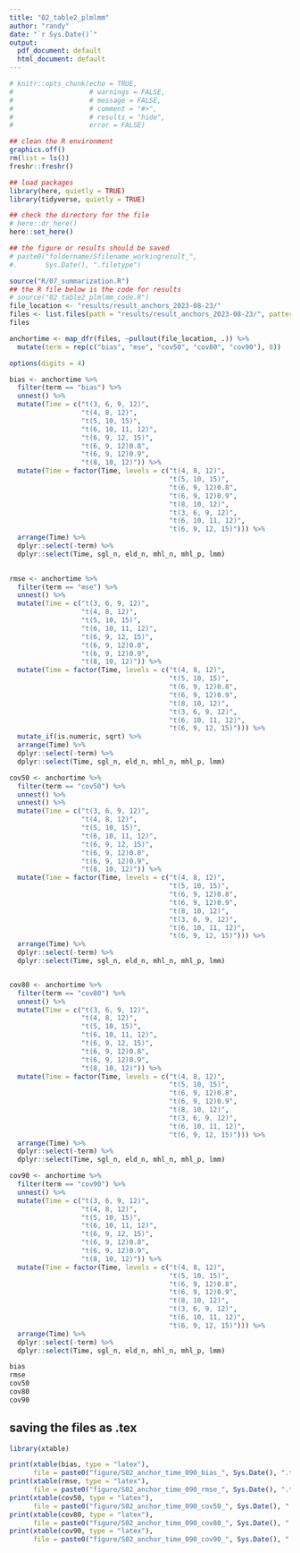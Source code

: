 ```yaml
---
title: "02_table2_plmlmm"
author: "randy"
date: "`r Sys.Date()`"
output:
  pdf_document: default
  html_document: default
---
```


```r
# knitr::opts_chunk(echo = TRUE,
#                   # warnings = FALSE,
#                   # message = FALSE,
#                   # comment = "#>",
#                   # results = "hide",
#                   error = FALSE)

## clean the R environment
graphics.off()
rm(list = ls())
freshr::freshr()

## load packages
library(here, quietly = TRUE)
library(tidyverse, quietly = TRUE)

## check the directory for the file
# here::dr_here()
here::set_here()

## the figure or results should be saved 
# paste0("foldername/Sfilename_workingresult_", 
#.       Sys.Date(), ".filetype")
```



```r
source("R/07_summarization.R")
## the R file below is the code for results
# source("02_table2_plmlmm_code.R")
file_location <- "results/result_anchors_2023-08-23/"
files <- list.files(path = "results/result_anchors_2023-08-23/", pattern = ".Rdata")
files
```

```r
anchortime <- map_dfr(files, ~pullout(file_location, .)) %>%
  mutate(term = rep(c("bias", "mse", "cov50", "cov80", "cov90"), 8))
```


```r
options(digits = 4)

bias <- anchortime %>%
  filter(term == "bias") %>% 
  unnest() %>%
  mutate(Time = c("t(3, 6, 9, 12)",
                  "t(4, 8, 12)", 
                  "t(5, 10, 15)", 
                  "t(6, 10, 11, 12)",
                  "t(6, 9, 12, 15)", 
                  "t(6, 9, 12)0.8",
                  "t(6, 9, 12)0.9",
                  "t(8, 10, 12)")) %>%
  mutate(Time = factor(Time, levels = c("t(4, 8, 12)", 
                                        "t(5, 10, 15)",
                                        "t(6, 9, 12)0.8", 
                                        "t(6, 9, 12)0.9",
                                        "t(8, 10, 12)",
                                        "t(3, 6, 9, 12)",
                                        "t(6, 10, 11, 12)",
                                        "t(6, 9, 12, 15)"))) %>%
  arrange(Time) %>%
  dplyr::select(-term) %>%
  dplyr::select(Time, sgl_n, eld_n, mhl_n, mhl_p, lmm)
  

rmse <- anchortime %>%
  filter(term == "mse") %>% 
  unnest() %>%
  mutate(Time = c("t(3, 6, 9, 12)",
                  "t(4, 8, 12)", 
                  "t(5, 10, 15)", 
                  "t(6, 10, 11, 12)",
                  "t(6, 9, 12, 15)", 
                  "t(6, 9, 12)0.8",
                  "t(6, 9, 12)0.9",
                  "t(8, 10, 12)")) %>%
  mutate(Time = factor(Time, levels = c("t(4, 8, 12)", 
                                        "t(5, 10, 15)",
                                        "t(6, 9, 12)0.8", 
                                        "t(6, 9, 12)0.9",
                                        "t(8, 10, 12)",
                                        "t(3, 6, 9, 12)",
                                        "t(6, 10, 11, 12)",
                                        "t(6, 9, 12, 15)"))) %>%
  mutate_if(is.numeric, sqrt) %>%
  arrange(Time) %>%
  dplyr::select(-term) %>%
  dplyr::select(Time, sgl_n, eld_n, mhl_n, mhl_p, lmm)

cov50 <- anchortime %>%
  filter(term == "cov50") %>% 
  unnest() %>%
  unnest() %>%
  mutate(Time = c("t(3, 6, 9, 12)",
                  "t(4, 8, 12)", 
                  "t(5, 10, 15)", 
                  "t(6, 10, 11, 12)",
                  "t(6, 9, 12, 15)", 
                  "t(6, 9, 12)0.8",
                  "t(6, 9, 12)0.9",
                  "t(8, 10, 12)")) %>%
  mutate(Time = factor(Time, levels = c("t(4, 8, 12)", 
                                        "t(5, 10, 15)",
                                        "t(6, 9, 12)0.8", 
                                        "t(6, 9, 12)0.9",
                                        "t(8, 10, 12)",
                                        "t(3, 6, 9, 12)",
                                        "t(6, 10, 11, 12)",
                                        "t(6, 9, 12, 15)"))) %>%
  arrange(Time) %>%
  dplyr::select(-term) %>%
  dplyr::select(Time, sgl_n, eld_n, mhl_n, mhl_p, lmm)


cov80 <- anchortime %>%
  filter(term == "cov80") %>% 
  unnest() %>%
  mutate(Time = c("t(3, 6, 9, 12)",
                  "t(4, 8, 12)", 
                  "t(5, 10, 15)", 
                  "t(6, 10, 11, 12)",
                  "t(6, 9, 12, 15)", 
                  "t(6, 9, 12)0.8",
                  "t(6, 9, 12)0.9",
                  "t(8, 10, 12)")) %>%
  mutate(Time = factor(Time, levels = c("t(4, 8, 12)", 
                                        "t(5, 10, 15)",
                                        "t(6, 9, 12)0.8", 
                                        "t(6, 9, 12)0.9",
                                        "t(8, 10, 12)",
                                        "t(3, 6, 9, 12)",
                                        "t(6, 10, 11, 12)",
                                        "t(6, 9, 12, 15)"))) %>%
  arrange(Time) %>%
  dplyr::select(-term) %>%
  dplyr::select(Time, sgl_n, eld_n, mhl_n, mhl_p, lmm)

cov90 <- anchortime %>%
  filter(term == "cov90") %>% 
  unnest() %>%
  mutate(Time = c("t(3, 6, 9, 12)",
                  "t(4, 8, 12)", 
                  "t(5, 10, 15)", 
                  "t(6, 10, 11, 12)",
                  "t(6, 9, 12, 15)", 
                  "t(6, 9, 12)0.8",
                  "t(6, 9, 12)0.9",
                  "t(8, 10, 12)")) %>%
  mutate(Time = factor(Time, levels = c("t(4, 8, 12)", 
                                        "t(5, 10, 15)",
                                        "t(6, 9, 12)0.8", 
                                        "t(6, 9, 12)0.9",
                                        "t(8, 10, 12)",
                                        "t(3, 6, 9, 12)",
                                        "t(6, 10, 11, 12)",
                                        "t(6, 9, 12, 15)"))) %>%
  arrange(Time) %>%
  dplyr::select(-term) %>%
  dplyr::select(Time, sgl_n, eld_n, mhl_n, mhl_p, lmm)

bias
rmse
cov50
cov80
cov90

```

## saving the files as .tex

```r
library(xtable)

print(xtable(bias, type = "latex"), 
      file = paste0("figure/S02_anchor_time_090_bias_", Sys.Date(), ".tex"))
print(xtable(rmse, type = "latex"), 
      file = paste0("figure/S02_anchor_time_090_rmse_", Sys.Date(), ".tex"))
print(xtable(cov50, type = "latex"), 
      file = paste0("figure/S02_anchor_time_090_cov50_", Sys.Date(), ".tex"))
print(xtable(cov80, type = "latex"), 
      file = paste0("figure/S02_anchor_time_090_cov80_", Sys.Date(), ".tex"))
print(xtable(cov90, type = "latex"), 
      file = paste0("figure/S02_anchor_time_090_cov90_", Sys.Date(), ".tex"))
```



